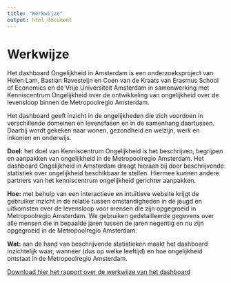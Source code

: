 ```yaml
---
title: "Werkwijze"
output: html_document
---
```


# Werkwijze

Het dashboard Ongelijkheid in Amsterdam is een onderzoeksproject van Helen Lam, Bastian Ravesteijn en Coen van de Kraats van Erasmus School of Economics en de Vrije Universiteit Amsterdam in samenwerking met Kenniscentrum Ongelijkheid over de ontwikkeling van ongelijkheid over de levensloop binnen de Metropoolregio Amsterdam. 

Het dashboard geeft inzicht in de ongelijkheden die zich voordoen in verschillende domeinen en levensfasen en in de samenhang daartussen. Daarbij wordt gekeken naar wonen, gezondheid en welzijn, werk en inkomen en onderwijs. 

<b>Doel:</b> het doel van Kenniscentrum Ongelijkheid is het beschrijven, begrijpen en aanpakken van ongelijkheid in de Metropoolregio Amsterdam. Het dashboard Ongelijkheid in Amsterdam draagt hieraan bij door beschrijvende statistiek over ongelijkheid beschikbaar te stellen. Hiermee kunnen andere partners van het kenniscentrum ongelijkheid gerichter aanpakken.

<b>Hoe:</b> met behulp van een interactieve en intuïtieve website krijgt de gebruiker inzicht in de relatie tussen omstandigheden in de jeugd en uitkomsten over de levensloop voor mensen die zijn opgegroeid in Metropoolregio Amsterdam. We gebruiken gedetailleerde gegevens over alle mensen die in bepaalde jaren tussen de jaren negentig en nu zijn opgegroeid in de Metropoolregio Amsterdam. 

<b>Wat:</b> aan de hand van beschrijvende statistieken maakt het dashboard inzichtelijk waar, wanneer (dus op welke leeftijd) en hoe ongelijkheid ontstaat in de Metropoolregio Amsterdam.

<a href="werkwijze.pdf" download="werkwijze ongelijkheid in Amsterdam.pdf">Download hier het rapport over de werkwijze van het dashboard</a>

